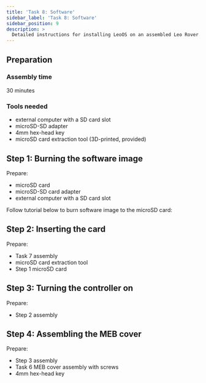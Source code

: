 ```yaml
---
title: 'Task 8: Software'
sidebar_label: 'Task 8: Software'
sidebar_position: 9
description: >
  Detailed instructions for installing LeoOS on an assembled Leo Rover.
---
```


## Preparation

### Assembly time

30 minutes

### Tools needed

- external computer with a SD card slot
- microSD-SD adapter
- 4mm hex-head key
- microSD card extraction tool (3D-printed, provided)

<ImageZoom
  loading="eager"
  src="/img/robots/leo/manuals/software/software-1.webp"
  width="1200"
  height="802"
/>

## Step 1: Burning the software image

Prepare:

- microSD card
- microSD-SD card adapter
- external computer with a SD card slot

<ImageZoom
  src="/img/robots/leo/manuals/software/software-2.webp"
  width="1200"
  height="802"
/>

<ImageZoom
  src="/img/robots/leo/manuals/software/software-3.webp"
  width="1200"
  height="802"
/>

<ImageZoom
  src="/img/robots/leo/manuals/software/software-4.webp"
  width="1200"
  height="802"
/>

Follow tutorial below to burn software image to the microSD card:

<LinkButton docId="leo-rover/guides/software-update" />

## Step 2: Inserting the card

Prepare:

- Task 7 assembly
- microSD card extraction tool
- Step 1 microSD card

<ImageZoom
  src="/img/robots/leo/manuals/software/software-5.webp"
  width="1200"
  height="802"
/>

<ImageZoom
  src="/img/robots/leo/manuals/software/software-6.webp"
  width="1200"
  height="802"
/>

<ImageZoom
  src="/img/robots/leo/manuals/software/software-7.webp"
  width="1200"
  height="802"
/>

<ImageZoom
  src="/img/robots/leo/manuals/software/software-8.webp"
  width="1200"
  height="802"
/>

## Step 3: Turning the controller on

Prepare:

- Step 2 assembly

<ImageZoom
  src="/img/robots/leo/manuals/software/software-9.webp"
  width="1200"
  height="802"
/>

<ImageZoom
  src="/img/robots/leo/manuals/software/software-10.webp"
  width="1200"
  height="802"
/>

## Step 4: Assembling the MEB cover

Prepare:

- Step 3 assembly
- Task 6 MEB cover assembly with screws
- 4mm hex-head key

<ImageZoom
  src="/img/robots/leo/manuals/software/software-11.webp"
  width="1200"
  height="802"
/>

<ImageZoom
  src="/img/robots/leo/manuals/software/software-12.webp"
  width="1200"
  height="802"
/>

<ImageZoom
  src="/img/robots/leo/manuals/software/software-13.webp"
  width="1200"
  height="802"
/>

<ImageZoom
  src="/img/robots/leo/manuals/software/software-14.webp"
  width="1200"
  height="802"
/>
